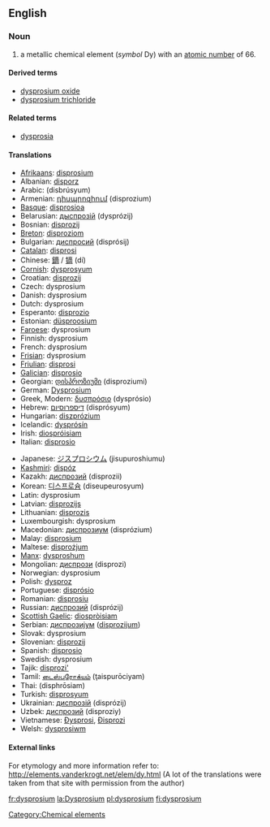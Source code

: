 {{See|Dysprosium}}
==English==
{{elements|Dy|terbium|Tb|holmium|Ho}}
=== Noun ===
{{en-noun-unc}}
{{wikipedia}}

# a metallic chemical element (''symbol'' Dy) with an [[atomic number]] of 66.

====Derived terms====
*[[dysprosium oxide]]
*[[dysprosium trichloride]]

====Related terms====
*[[dysprosia]]

==== Translations ====
{{top}}
*[[Afrikaans]]: [[disprosium]]
*Albanian: [[disporz]]
*Arabic: {{ARchar|[[ديسبروسيوم]]}} (disbrúsyum) {{m}}
*Armenian: [[դիսպրոզիում]] (disprozium)
*[[Basque]]: [[disprosioa]]
*Belarusian: [[дыспрозiй]] (dysprózij) {{m}}
*Bosnian: [[disprozij]]
*[[Breton]]: [[disproziom]]
*Bulgarian: [[диспросий]] (disprósij) {{m}}
*[[Catalan]]: [[disprosi]]
*Chinese: [[鏑]] / [[镝]] (dí)
*[[Cornish]]: [[dysprosyum]]
*Croatian: [[disprozij]]
*Czech: dysprosium
*Danish: dysprosium
*Dutch: dysprosium {{n}}
*Esperanto: [[disprozio]]
*Estonian: [[düsproosium]]
*[[Faroese]]: dysprosium
*Finnish: dysprosium
*French: dysprosium {{m}}
*[[Frisian]]: dysprosium
*[[Friulian]]: [[disprosi]]
*[[Galician]]: [[disprosio]]
*Georgian: [[დისპროზიუმი]] (disproziumi)
*German: [[Dysprosium]] {{n}}
*Greek, Modern: [[δυσπρόσιο]] (dysprósio) {{n}}
*Hebrew: [[דיספרוסיום]] (disprósyum)
*Hungarian: [[diszprózium]]
*Icelandic: [[dysprósín]]
*Irish: [[diospróisiam]]
*Italian: [[disprosio]] {{m}}
{{mid}}
*Japanese: [[ジスプロシウム]] (jisupuroshiumu)
*[[Kashmiri]]: [[dispóz]]
*Kazakh: [[диспрозий]] (disprozii)
*Korean: [[디스프로슘]] (diseupeurosyum)
*Latin: dysprosium
*Latvian: [[disprozijs]]
*Lithuanian: [[disprozis]]
*Luxembourgish: dysprosium
*Macedonian: [[диспрозиум]] (disprózium) {{m}}
*Malay: [[disprosium]]
*Maltese: [[disprożjum]]
*[[Manx]]: [[dysproshum]]
*Mongolian: [[диспрози]] (disprozi)
*Norwegian: dysprosium
*Polish: [[dysproz]] {{m}}
*Portuguese: [[disprósio]] {{m}}
*Romanian: [[disprosiu]] {{n}}
*Russian: [[диспрозий]] (disprózij) {{m}}
*[[Scottish Gaelic]]: [[diospròisiam]]
*Serbian: [[диспрозиjум]] ([[disprozijum]]) {{m}}
*Slovak: dysprosium
*Slovenian: [[disprozij]]
*Spanish: [[disprosio]] {{m}}
*Swedish: dysprosium
*Tajik: [[disprozi']]
*Tamil: [[டைஸ்புரோக்யம்]] (ţaispurōciyam)
*Thai: {{THchar|[[ดิสโพรเซียม]]}} (disphrōsiam)
*Turkish: [[disprosyum]]
*Ukrainian: [[диспрозiй]] (disprózij) {{m}}
*Uzbek: [[диспрозий]] (disproziy)
*Vietnamese: [[Đysprosi]], [[Đisprozi]]
*Welsh: [[dysprosiwm]]
{{bottom}}

====External links====
For etymology and more information refer to:
http://elements.vanderkrogt.net/elem/dy.html
(A lot of the translations were taken from that site with permission from the author)

[[Category:Chemical elements]]

[[fr:dysprosium]]
[[la:Dysprosium]]
[[pl:dysprosium]]
[[fi:dysprosium]]